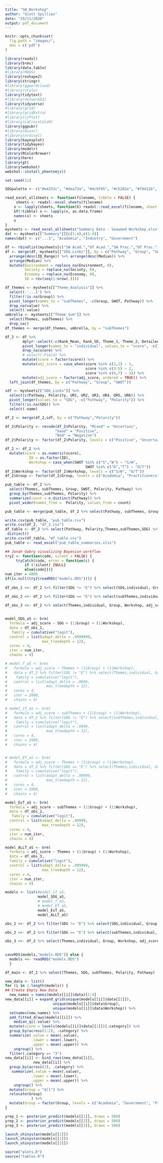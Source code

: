 ```yaml
---
title: "SW_Workshop"
author: "Scott Spillias"
date: "19/11/2020"
output: pdf_document
---
```


```r
knitr::opts_chunk$set(
  fig.path = "images/",
  dev = c('pdf')
)

library(readxl)
library(brms)
library(data.table)
#library(MASS)
library(reshape2)
library(stringr)
#library(ggwordcloud)
#library(stylo)
library(tidytext)
#library(networkD3)
library(tidyverse)
#library(grid)
#library(gridExtra)
#library(sjPlot)
#library(LaCroixColoR)
library(ggpubr)
#library(mixor)
#library(ordinal)
library(bayesplot)
library(tidybayes)
library(modelr)
library(RColorBrewer)
library(here)
library(gt)
library(webshot)
webshot::install_phantomjs()

set.seed(11)

SDGpalette <- c("#e4253c", "#dea73a", "#4c9f45", "#c5202e", "#f0412b", "#29bef2", "#fac315", "#a21c44", "#f26a2c", "#dd1768", "#f99d27", "#be8b2c", "#417f45", "#1c97d3", "#5dbb47", "#06699e", "#18486b", '#99cccc','#669999','#336666')
```


```r

read_excel_allsheets <- function(filename, tibble = FALSE) {
     sheets <- readxl::excel_sheets(filename)
    x <- lapply(sheets, function(X) readxl::read_excel(filename, sheet = X))
    if(!tibble) x <- lapply(x, as.data.frame)
    names(x) <- sheets
    x
}
mysheets <- read_excel_allsheets("Summary Data - Seaweed Workshop.xlsx")
dat <- mysheets[["Summary"]][c(1:4),c(1:4)]
names(dat) <- c("...1", "Academia", "Industry", "Government")

```

```r
df <- rbindlist(mysheets[c("SW Acad.","OT Acad.","SW Prac.","OT Prac.","SW Gov.","OT Gov.")], fill = TRUE)
df <- merge(df, mysheets[["SDG_Links"]], by = c("Pathway", "Group", "SWOT")) %>%
  arrange(desc(IQ_Range)) %>% arrange(desc(Median)) %>% 
  arrange(Median) %>% 
  mutate(Environment = replace_na(Environment, 0),
         Society = replace_na(Society, 0),
         Economy = replace_na(Economy, 0),
         ID = rev(seq(1:nrow(.))))

df_themes <- mysheets[["Theme_Analysis"]] %>% 
  select(-'...1') %>% 
  filter(!is.na(Group)) %>% 
  pivot_longer(names_to = "subThemes", -c(Group, SWOT, Pathway)) %>% 
  drop_na(value) %>% 
  select(-value)
umbrella <- mysheets[["Theme_Sum"]] %>% 
  select(Themes, subThemes) %>% 
  drop_na()
df_themes <- merge(df_themes, umbrella, by = "subThemes")


```

```r
df_2 <- df %>% 
        dplyr::select(-c(Rank_Mean, Rank_SD, Theme_1, Theme_2, Detailed_Theme, Au_1, Au_2, Au_3, UR1, UR2, UR3, UR4, UR5, UR6, Theme, Environment, Economy, Society)) %>%
        pivot_longer(names_to = "individual", values_to = "score", -c(ID, Pathway, Group, SWOT, Median, IQ_Range, Polarity)) %>% 
        drop_na(score) %>% 
        # select(-Field) %>% 
        mutate(score = factor(score)) %>% 
        mutate(adj_score = case_when(score %in% c(1,2) ~ 1,
                                     score %in% c(3:5) ~ 2,
                                     score %in% c(6,7) ~ 3)) %>% 
        mutate(adj_score = factor(adj_score, ordered = TRUE)) %>% 
  left_join(df_themes, by = c("Pathway", "Group", "SWOT"))

sdf <- mysheets[["SDG_Links"]] %>% 
  select(c(Pathway, Polarity, UR1, UR2, UR3, UR4, UR5, UR6)) %>% 
  pivot_longer(values_to = "SDG", -c("Pathway", "Polarity")) %>% 
  filter(!is.na(SDG)) %>% 
  select(-name)

df_2 <- merge(df_2,sdf, by = c("Pathway","Polarity"))

df_2$Polarity <- recode(df_2$Polarity, "Mixed" = "Uncertain",
                       "Good" = "Positive",
                       "Bad" = "Negative")
df_2$Polarity <- factor(df_2$Polarity, levels = c("Positive", "Uncertain", "Negative"))

df_2 <- df_2 %>% 
  mutate(score = as.numeric(score),
           ID = as.factor(ID),
           Workshop = case_when(SWOT %in% c("S","W") ~ "S/W",
                                     SWOT %in% c("O","T") ~ "O/T"))
df_2$Workshop <- factor(df_2$Workshop, levels = c("S/W", "O/T"))
df_2$Group <- factor(df_2$Group, levels = c("Academia", "Practitioners", "Government"))

pub_table <- df_2 %>% 
  select(Themes, subThemes, Group, SWOT, Polarity, Pathway) %>% 
  group_by(Themes,subThemes, Polarity) %>% 
  summarize(count = n_distinct(Pathway)) %>% 
  pivot_wider(names_from =  Polarity, values_from = count)

pub_table <- merge(pub_table, df_2 %>% select(Pathway, subThemes, Group) %>% distinct(), by = "subThemes") %>%arrange(Themes, subThemes) 

write.csv(pub_table, "pub_table.csv")
write.csv(df_2, "df_2.csv")
df_table <- df_2 %>% select(Pathway, Polarity,Themes,subThemes,SDG) %>% 
 distinct()
write.csv(df_table, "df_table.csv")
pub_table <- read_excel("pub_table_summaries.xlsx")

```


```r
## Jonah Gabry visualizing Bayesian workflow
try2 <- function(code, silent = FALSE) {
     tryCatch(code, error = function(c) {
         if (!silent) {NULL}
         else{code}})}
num_iter = 4000 
if(is.null(try2(readRDS("models.RDS")))) {
  
df_obs_1 <<- df_2 %>% filter(SDG != "E") %>% select(SDG,individual, Group, Workshop, adj_score) %>%  distinct()

df_obs_2 <<- df_2 %>% filter(SDG == "E") %>% select(subThemes,individual, Group, Workshop, adj_score) %>%  distinct()
  
df_obs_3 <<- df_2 %>% select(Themes,individual, Group, Workshop, adj_score) %>%  distinct()
    

model_SDG_aS <- brm(
  formula = adj_score ~ SDG + (1|Group) + (1|Workshop),
  data = df_obs_1,
   family = cumulative("logit"),
  control = list(adapt_delta = .9999999, 
                 max_treedepth = 12),
  cores = 4, 
  iter = num_iter, 
  chains = 4)

# model_T_aS <- brm(
#   formula = adj_score ~ Themes + (1|Group) + (1|Workshop),
#   data = df_2 %>% filter(SDG != "E") %>% select(Themes,individual, Group, Workshop, adj_score) %>%  distinct(),
#    family = cumulative("logit"),
#   control = list(adapt_delta = .9999, 
#                  max_treedepth = 12),
#   cores = 4, 
#   iter = 2000, 
#   chains = 4)

# model_sT_aS <- brm(
#   formula = adj_score ~ subThemes + (1|Group) + (1|Workshop),
#   data = df_2 %>% filter(SDG != "E") %>% select(subThemes,individual, Group, Workshop, adj_score) %>%  distinct(),
#    family = cumulative("logit"),
#   control = list(adapt_delta = .9999,
#                  max_treedepth = 12),
#   cores = 4,
#   iter = 2000,
#   chains = 4)


# model_ET_aS <- brm(
#   formula = adj_score ~ Themes + (1|Group) + (1|Workshop),
#   data = df_2 %>% filter(SDG == "E") %>% select(Themes,individual, Group, Workshop, adj_score) %>%  distinct(),
#    family = cumulative("logit"),
#   control = list(adapt_delta = .99999, 
#                  max_treedepth = 12),
#   cores = 4, 
#   iter = 2000, 
#   chains = 4)

model_EsT_aS <- brm(
  formula = adj_score ~ subThemes + (1|Group) + (1|Workshop),
  data = df_obs_2,
   family = cumulative("logit"),
  control = list(adapt_delta = .99999, 
                 max_treedepth = 12),
  cores = 4, 
  iter = num_iter, 
  chains = 4)

model_ALLT_aS <- brm(
  formula = adj_score ~ Themes + (1|Group) + (1|Workshop),
  data = df_obs_3,
  family = cumulative("logit"),
  control = list(adapt_delta = .999999, 
                 max_treedepth = 12),
  cores = 4, 
  iter = num_iter, 
  chains = 4)

models <- list(#model_sT_aS,
               model_SDG_aS,
               # model_T_aS,
               # model_ET_aS,
               model_EsT_aS, 
               model_ALLT_aS)

obs_1 <<- df_2 %>% filter(SDG != "E") %>% select(SDG,individual, Group, Workshop, adj_score) %>%  distinct() %>% pull(adj_score) %>% as.numeric()

obs_2 <<- df_2 %>% filter(SDG == "E") %>% select(subThemes,individual, Group, Workshop, adj_score) %>%  distinct() %>% pull(adj_score) %>% as.numeric()

obs_3 <<- df_2 %>% select(Themes,individual, Group, Workshop, adj_score) %>%  distinct() %>%  pull(adj_score) %>% as.numeric()
  
  
saveRDS(models,"models.RDS")} else {
  models <<- readRDS("models.RDS")
  }
```

```r

df_main <- df_2 %>% select(Themes, SDG, subThemes, Polarity, Pathway)

new_data <- list()
for (i in 1:length(models)) {
## Create Empty New Data
  new_names = names(models[[i]]$data)[2:4]
new_data[[i]] = expand_grid(unique(models[[i]]$data[[2]]),
                      unique(models[[i]]$data$Group),
                      unique(models[[i]]$data$Workshop)) %>% 
  setnames(new_names) %>% 
  add_fitted_draws(models[[i]]) %>%
    median_qi(.value) %>%
  mutate(score = levels(models[[i]]$data[[1]])[.category]) %>%
  group_by(across(1:2), .category) %>% 
  summarize(.value = mean(.value),
            .lower = mean(.lower),
            .upper = mean(.upper)) %>% 
    ungroup() %>% 
  filter(.category == "3") 
new_data[[i]] <- bind_rows(new_data[[i]],
             new_data[[i]] %>% 
  group_by(across(1), .category) %>% 
   summarize(.value = mean(.value),
            .lower = mean(.lower),
            .upper = mean(.upper)) %>% 
    ungroup() %>% 
  mutate(Group = "All") %>% 
  relocate(Group)
            ) %>% 
  mutate(Group = factor(Group, levels = c("Academia", "Government", "Practitioners","All"))) 
}

yrep_1 <- posterior_predict(models[[1]], draws = 500)
yrep_2 <- posterior_predict(models[[2]], draws = 500)
yrep_3 <- posterior_predict(models[[3]], draws = 500)

```

```r
launch_shinystan(models[[1]])
launch_shinystan(models[[2]])
launch_shinystan(models[[3]])
```

```r
source("plots.R")
source("tables.R")
```

